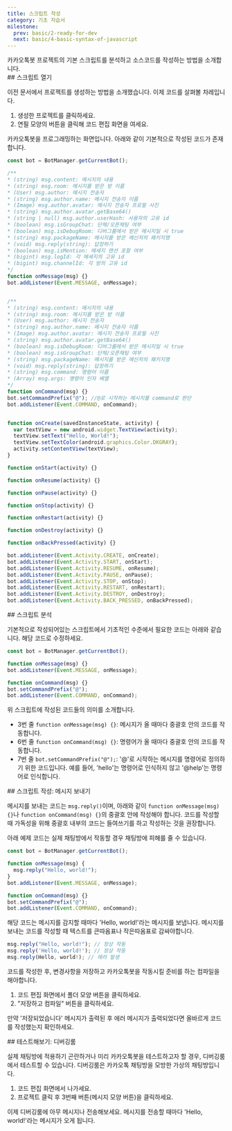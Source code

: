 ```yaml
---
title: 스크립트 작성
category: 기초 자습서
milestone:
  prev: basic/2-ready-for-dev
  next: basic/4-basic-syntax-of-javascript
---
```


<Section>
  카카오톡봇 프로젝트의 기본 스크립트를 분석하고 소스코드를 작성하는 방법을 소개합니다.
</Section>
<Section>
  ## 스크립트 열기

  이전 문서에서 프로젝트를 생성하는 방법을 소개했습니다. 이제 코드를 살펴볼 차레입니다.

  1. 생성한 프로젝트를 클릭하세요.
  2. 연필 모양의 버튼을 클릭해 코드 편집 화면을 여세요.

  카카오톡봇을 프로그래밍하는 화면입니다. 아래와 같이 기본적으로 작성된 코드가 존재합니다.

  ~~~js
  const bot = BotManager.getCurrentBot();

  /**
  * (string) msg.content: 메시지의 내용
  * (string) msg.room: 메시지를 받은 방 이름
  * (User) msg.author: 메시지 전송자
  * (string) msg.author.name: 메시지 전송자 이름
  * (Image) msg.author.avatar: 메시지 전송자 프로필 사진
  * (string) msg.author.avatar.getBase64()
  * (string | null) msg.author.userHash: 사용자의 고유 id
  * (boolean) msg.isGroupChat: 단체/오픈채팅 여부
  * (boolean) msg.isDebugRoom: 디버그룸에서 받은 메시지일 시 true
  * (string) msg.packageName: 메시지를 받은 메신저의 패키지명
  * (void) msg.reply(string): 답장하기
  * (boolean) msg.isMention: 메세지 맨션 포함 여부
  * (bigint) msg.logId: 각 메세지의 고유 id
  * (bigint) msg.channelId: 각 방의 고유 id
  */
  function onMessage(msg) {}
  bot.addListener(Event.MESSAGE, onMessage);


  /**
  * (string) msg.content: 메시지의 내용
  * (string) msg.room: 메시지를 받은 방 이름
  * (User) msg.author: 메시지 전송자
  * (string) msg.author.name: 메시지 전송자 이름
  * (Image) msg.author.avatar: 메시지 전송자 프로필 사진
  * (string) msg.author.avatar.getBase64()
  * (boolean) msg.isDebugRoom: 디버그룸에서 받은 메시지일 시 true
  * (boolean) msg.isGroupChat: 단체/오픈채팅 여부
  * (string) msg.packageName: 메시지를 받은 메신저의 패키지명
  * (void) msg.reply(string): 답장하기
  * (string) msg.command: 명령어 이름
  * (Array) msg.args: 명령어 인자 배열
  */
  function onCommand(msg) {}
  bot.setCommandPrefix("@"); //@로 시작하는 메시지를 command로 판단
  bot.addListener(Event.COMMAND, onCommand);


  function onCreate(savedInstanceState, activity) {
    var textView = new android.widget.TextView(activity);
    textView.setText("Hello, World!");
    textView.setTextColor(android.graphics.Color.DKGRAY);
    activity.setContentView(textView);
  }

  function onStart(activity) {}

  function onResume(activity) {}

  function onPause(activity) {}

  function onStop(activity) {}

  function onRestart(activity) {}

  function onDestroy(activity) {}

  function onBackPressed(activity) {}

  bot.addListener(Event.Activity.CREATE, onCreate);
  bot.addListener(Event.Activity.START, onStart);
  bot.addListener(Event.Activity.RESUME, onResume);
  bot.addListener(Event.Activity.PAUSE, onPause);
  bot.addListener(Event.Activity.STOP, onStop);
  bot.addListener(Event.Activity.RESTART, onRestart);
  bot.addListener(Event.Activity.DESTROY, onDestroy);
  bot.addListener(Event.Activity.BACK_PRESSED, onBackPressed);
  ~~~
</Section>
<Section>
  ## 스크립트 분석

  기본적으로 작성되어있는 스크립트에서 기초적인 수준에서 필요한 코드는 아래와 같습니다. 해당 코드로 수정하세요.

  ~~~js
  const bot = BotManager.getCurrentBot();

  function onMessage(msg) {}
  bot.addListener(Event.MESSAGE, onMessage);

  function onCommand(msg) {}
  bot.setCommandPrefix("@");
  bot.addListener(Event.COMMAND, onCommand);
  ~~~

  위 스크립트에 작성된 코드들의 의미를 소개합니다.

  - 3번 줄 `function onMessage(msg) {}`: 메시지가 올 때마다 중괄호 안의 코드를 작동합니다.
  - 6번 줄 `function onCommand(msg) {}`: 명령어가 올 때마다 중괄호 안의 코드를 작동합니다.
  - 7번 줄 `bot.setCommandPrefix("@");`: '@'로 시작하는 메시지를 명령어로 정의하기 위한 코드입니다. 예를 들어, 'hello'는 명령어로 인식하지 않고 '@help'는 명령어로
  인식합니다.
</Section>
<Section>
  ## 스크립트 작성: 메시지 보내기

  메시지를 보내는 코드는 `msg.reply()`이며, 아래와 같이 `function onMessage(msg) {}`나 `function onCommand(msg) {}`의 중괄호 안에 작성해야 합니다. 코드를
  작성할 때 가독성을 위해 중괄호 내부의 코드는 들여쓰기를 하고 작성하는 것을 권장합니다.

  <Noti type="warning">
    아래 예제 코드는 실제 채팅방에서 작동할 경우 채팅방에 피해를 줄 수 있습니다.
  </Noti>

  ~~~js
  const bot = BotManager.getCurrentBot();

  function onMessage(msg) {
    msg.reply("Hello, world!");
  }
  bot.addListener(Event.MESSAGE, onMessage);

  function onCommand(msg) {}
  bot.setCommandPrefix("@");
  bot.addListener(Event.COMMAND, onCommand);
  ~~~

  해당 코드는 메시지를 감지할 때마다 'Hello, world!'라는 메시지를 보냅니다. 메시지를 보내는 코드를 작성할 때 텍스트를 큰따옴표나 작은따옴표로 감싸야합니다.

  ~~~js
  msg.reply("Hello, world!"); // 정상 작동
  msg.reply('Hello, world!'); // 정상 작동
  msg.reply(Hello, world!); // 에러 발생
  ~~~

  코드를 작성한 후, 변경사항을 저장하고 카카오톡봇을 작동시킬 준비를 하는 컴파일을 해야합니다.

  1. 코드 편집 화면에서 폴더 모양 버튼을 클릭하세요.
  2. "저장하고 컴파일" 버튼을 클릭하세요.

  만약 '저장되었습니다' 메시지가 출력된 후 에러 메시지가 출력되었다면 올바르게 코드를 작성했는지 확인하세요.
</Section>
<Section>
  ## 테스트해보기: 디버깅룸

  실제 채팅방에 적용하기 곤란하거나 미리 카카오톡봇을 테스트하고자 할 경우, 디버깅룸에서 테스트할 수 있습니다. 디버깅룸은 카카오톡 채팅방을 모방한 가상의 채팅방입니다.

  1. 코드 편집 화면에서 나가세요.
  2. 프로젝트 클릭 후 3번째 버튼(메시지 모양 버튼)을 클릭하세요.

  이제 디버깅룸에 아무 메시지나 전송해보세요. 메시지를 전송할 때마다 'Hello, world!'라는 메시지가 오게 됩니다.
</Section>